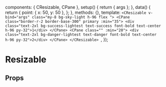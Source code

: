 
<Meta of={ResizableStories} />

  components: { CResizable, CPane },
  setup() {
    return { args };
  },
  data() {
    return {
      point: { x: 50, y: 50 },
    };
  },
  methods: {},
  template: `<CResizable v-bind="args" class="my-8 bg-sky-light h-96 flex ">
  <CPane class="border-r-2 border-base-300" primary :min="35">
    <div class="text-2xl bg-success-lightest text-success font-bold text-center h-96 py-32">1</div>
  </CPane>
  <CPane class="" :min="20">
    <div class="text-2xl bg-danger-lightest text-danger font-bold text-center h-96 py-32">2</div>
  </CPane>
</CResizable>
`,
});

# Resizable

<Canvas transformSnippet="open">
  <Story of={ResizableStories.Overview} />
</Canvas>

## Props

<Controls />
